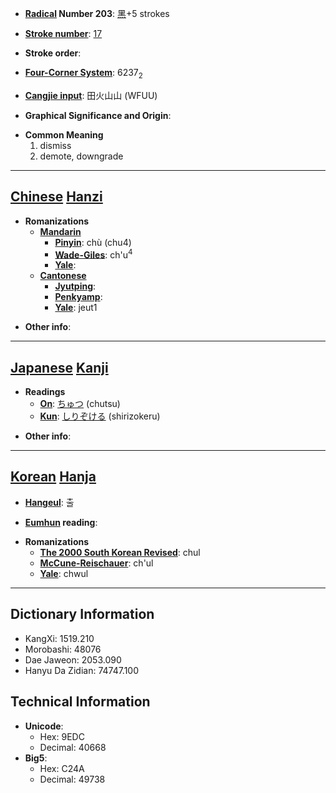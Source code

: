 * '''[[Wiktionary:Chinese radical index| Radical]] Number 203''': [[Wiktionary:Chinese radical index 黑|黑]]+5 strokes

* '''[[Wiktionary:Chinese total strokes index|Stroke number]]''': [[Wiktionary:Chinese total strokes index 17|17]]

* '''Stroke order''': 

* '''[[Wiktionary:Chinese four corner index|Four-Corner System]]''': 6237<sub>2</sub>

* '''[[Wiktionary:Chinese Cangjie index|Cangjie input]]''': 田火山山 (WFUU)

* '''Graphical Significance and Origin''': 

* '''Common Meaning'''
*#dismiss
*# demote, downgrade


----

== [[Chinese]] [[Hanzi]] ==

* '''Romanizations'''
** '''[[Mandarin]]'''
*** '''[[Pinyin]]''': chù (chu4)
*** '''[[Wade-Giles]]''': ch'u<sup>4</sup>
*** '''[[Yale]]''': 
** '''[[Cantonese]]'''
*** '''[[Jyutping]]''':
*** '''[[Penkyamp]]''': 
*** '''[[Yale]]''': jeut1

* '''Other info''': 

----

== [[Japanese]] [[Kanji]] ==

* '''Readings'''
** '''[[On]]''': [[ちゅつ]] (chutsu)
** '''[[Kun]]''': [[しりぞける]] (shirizokeru)

* '''Other info''':  

----

== [[Korean]] [[Hanja]] ==

* '''[[Hangeul]]''': 출

* '''[[Eumhun]] reading''': 

* '''Romanizations'''
** '''[[The 2000 South Korean Revised Romanization|The 2000 South Korean Revised]]''': chul
** '''[[McCune-Reischauer]]''': ch'ul
** '''[[Yale]]''': chwul

----

== Dictionary Information ==

* KangXi: 1519.210
* Morobashi: 48076
* Dae Jaweon: 2053.090
* Hanyu Da Zidian: 74747.100

== Technical Information ==

* '''Unicode''':
** Hex: 9EDC
** Decimal: 40668
* '''Big5''':
** Hex: C24A
** Decimal: 49738